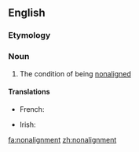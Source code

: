 ==English==

===Etymology===
{{prefix|non|alignment|lang=en}}

===Noun===
{{en-noun|~}}

# The condition of being [[nonaligned]]

====Translations====
{{trans-top|state of being nonaligned}}
* French: {{t+|fr|non-alignement|m}}
{{trans-mid}}
* Irish: {{t|ga|neamh-chomhghuaillíocht|f}}
{{trans-bottom}}

[[fa:nonalignment]]
[[zh:nonalignment]]